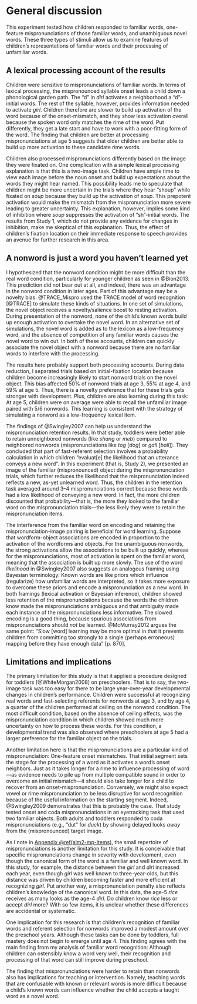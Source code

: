 General discussion {#aim2-discussion}
=======================================================================

This experiment tested how children responded to familiar words,
one-feature mispronunciations of those familiar words, and unambiguous
novel words. These three types of stimuli allow us to examine features
of children's representations of familiar words and their processing of
unfamiliar words.


A lexical processing account of the results
------------------------------------------------------------------------

Children were sensitive to mispronunciations of familiar words. In terms
of lexical processing, the mispronounced syllable onset leads a child
down a phonological garden path. The "d" in *dirl* activates a
neighborhood a "d"-initial words. The rest of the syllable, however,
provides information needed to activate *girl*. Children therefore are
slower to build up activation of the word because of the onset-mismatch,
and they show less activation overall because the spoken word only
matches the rime of the word. Put differently, they get a late start and
have to work with a poor-fitting form of the word. The finding that
children are better at processing mispronunciations at age 5 suggests
that older children are better able to build up more activation to these
candidate rime words.

Children also processed mispronunciations differently based on the image
they were fixated on. One complication with a simple lexical processing
explanation is that this is a two-image task. Children have ample
time to view each image before the noun onset and build up 
expectations about the words they might hear named. This possibility
leads me to speculate that children might be more uncertain in the
trials where they hear "shoup" while fixated on *soup* because they
build up the activation of *soup*. This prepotent activation would make
the mismatch from the mispronunciation more severe leading to greater
uncertainty. This explanation, however, implies some kind of inhibition
where *soup* suppresses the activation of "sh"-initial words. The
results from Study 1, which do not provide any evidence for changes
in inhibition, make me skeptical of this explanation. Thus, the
effect of children's fixation location on their immediate response to
speech provides an avenue for further research in this area.


A nonword is just a word you haven't learned yet
--------------------------------------------------------------------------

I hypothesized that the nonword condition might be more difficult than
the real word condition, particularly for younger children as seen in
@Bion2013. This prediction did not bear out at all, and indeed, there
was an advantage in the nonword condition in later ages. Part of this
advantage may be a novelty bias. @TRACE_Mispro used the TRACE model of
word recognition [@TRACE] to simulate these kinds of situations. In
one set of simulations, the novel object receives a novelty/salience
boost to resting activation. During presentation of the nonword, none of
the child's known words build up enough activation to overtake the novel
word. In an alternative set of simulations, the novel word is added as
to the lexicon as a low-frequency word, and the absence of competition
of any familiar words causes the novel word to win out. In both of these
accounts, children can quickly associate the novel object with a nonword
because there are no familiar words to interfere with the processing.

The results here probably support both processing accounts. During data
reduction, I separated trials based on initial-fixation location because
children become increasingly likely to start nonword trials on the novel
object. This bias affected 50% of nonword trials at age 3, 55% at age 4,
and 59% at age 5. Thus, there is a novelty preference that for these
trials gets stronger with development. Plus, children are also
learning during this task: At age 5, children were on average were able
to recall the unfamiliar image paired with 5/6 nonwords. This learning
is consistent with the strategy of simulating a nonword as a
low-frequency lexical item.

The findings of @Swingley2007 can help us understand the
mispronunciation retention results. In that study, toddlers were better
able to retain unneighbored nonwords (like *shang* or *meb*) compared to
neighbored nonwords (mispronunciations like *tog* [*dog*] or *gall*
[*ball*]). They concluded that part of fast-referent selection
involves a probability calculation in which children "evaluat[e] the
likelihood that an utterance conveys a new word". In this experiment
(that is, Study 2), we presented an image of the familiar
(mispronounced) object during the mispronunciation trials, which further
reduces the likelihood that the mispronunciation indeed reflects a new,
as-yet unlearned word. Thus, the children in the retention task averaged
around 3--4 mispronunciations correct because those words had a low
likelihood of conveying a new word. In fact, the more children
discounted that probability---that is, the more they looked to the
familiar word on the mispronunciation trials---the less likely they were
to retain the mispronunciation items.

The interference from the familiar word on encoding and retaining the
mispronunciation-image pairing is beneficial for word learning. Suppose
that wordform-object associations are encoded in proportion to the
activation of the wordforms and objects. For the unambiguous nonwords,
the strong activations allow the associations to be built up quickly,
whereas for the mispronunciations, most of activation is spent on the
familiar word, meaning that the association is built up more slowly.
The
use of the word *likelihood* in @Swingley2007 also suggests an analogous
framing using Bayesian terminology: Known words are like priors which
influence (regularize) how unfamiliar words are interpreted, so it takes
more exposure to overcome these priors and encode a mispronunciation as
a new word. In both framings (lexical activation or Bayesian inference),
children showed less retention of the mispronunciations because the
words the children know made the mispronunciations ambiguous and that
ambiguity made each instance of the mispronunciations less informative.
The slowed encoding is a good thing, because spurious associations from
mispronunciations should *not* be learned. @McMurray2012 argues the same
point: "Slow [word] learning may be more optimal in that it prevents
children from committing too strongly to a single (perhaps erroneous)
mapping before they have enough data" [p. 870]. 


Limitations and implications
------------------------------------------------------------------------

The primary limitation for this study is that it applied a procedure
designed for toddlers [@WhiteMorgan2008] on preschoolers. That is to
say, the two-image task was too easy for there to be large
year-over-year developmental changes in children's performance. Children
were successful at recognizing real words and fast-selecting referents
for nonwords at age 3, and by age 4, a quarter of the children performed
at ceiling on the nonword condition. The most difficult condition, based
on the absence of ceiling effects, was the mispronunciation condition in
which children showed much more uncertainty on how to process these
words. For this condition, a developmental trend was also observed where
preschoolers at age 5 had a larger preference for the familiar object on
the trials.

Another limitation here is that the mispronunciations are a particular
kind of mispronunciation: One-feature onset mismatches. That initial
segment sets the stage for the processing of a word as it activates a
word's onset neighbors. Just as it takes longer for a rime to influence
processing of word---as evidence needs to pile up from multiple
compatible sound in order to overcome an initial mismatch---it should
also take longer for a child to recover from an onset-mispronunciation.
Conversely, we might also expect vowel or rime mispronunciation to be
less disruptive for word recognition because of the useful information
on the starting segment. Indeed, @Swingley2009 demonstrates that this is
probably the case. That study tested onset and coda mispronunciations in an
eyetracking task that used two familiar objects. Both adults and
toddlers responded to coda mispronunciations (e.g., "dut" for *duck*) by
showing delayed looks *away* from the (mispronounced) target image. 

As I note in [Appendix \@ref(aim2-mp-items)](#aim2-mp-items), the small
repertoire of mispronunciations is another limitation for this study. It
is conceivable that specific mispronunciations change in severity with
development, even though the canonical form of the word is a familiar
and well known word. In this study, for example, the distance between
the *girl* and *dirl* increased each year, even though *girl* was well
known to three-year-olds, but this distance was driven by children
becoming faster and more efficient at recognizing *girl*. Put another
way, a mispronunciation penalty also reflects children's knowledge of
the canonical word. In this data, the age-5 *rice* receives as many
looks as the age-4 *dirl*. Do children know *rice* less or
accept *dirl* more? With so few items, it is unclear whether these
differences are accidental or systematic.

One implication for this research is that children's recognition of
familiar words and referent selection for nonwords improved a modest
amount over the preschool years. Although these tasks can be done by
toddlers, full mastery does not begin to emerge until age 4. This finding
agrees with the main finding from my analysis of familiar word
recognition: Although children can ostensibly know a word very well,
their recognition and processing of that word can still improve during
preschool.

The finding that mispronunciations were harder to retain than nonwords
also has implications for teaching or intervention. Namely, teaching
words that are confusable with known or relevant words is more difficult
because a child's known words can influence whether the child accepts a
taught word as a novel word.
